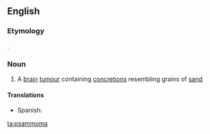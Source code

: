 ==English==

===Etymology===
{{etyl|grc|en}} {{term|ψάμμος|tr=psammos||sand|lang=grc}}.

===Noun===
{{en-noun|pl2=psammomata}}

# {{context|medicine|lang=en}} A [[brain]] [[tumour]] containing [[concretion]]s resembling grains of [[sand]]

====Translations====
{{trans-top|brain tumor}}
* Spanish: {{t-|es|psamoma|f}}
{{trans-mid}}
{{trans-bottom}}

[[ta:psammoma]]